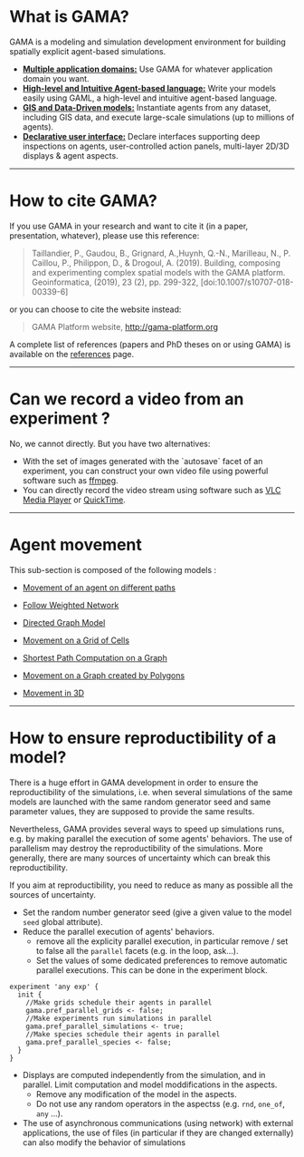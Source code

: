 # What is GAMA?

GAMA is a modeling and simulation development environment for building spatially explicit agent-based simulations. 

* [**Multiple application domains:**](wiki/Home#multiple-application-domains) Use GAMA for whatever application domain you want. 
* [**High-level and Intuitive Agent-based language:**](wiki/Home#high-level-and-intuitive-agent-based-language) Write your models easily using GAML, a high-level and intuitive agent-based language.
* [**GIS and Data-Driven models:**](wiki/Home#gis-and-data-driven-models) Instantiate agents from any dataset, including GIS data, and execute large-scale simulations (up to millions of agents).
* [**Declarative user interface:**](wiki/Home#declarative-user-interface) Declare interfaces supporting deep inspections on agents, user-controlled action panels, multi-layer 2D/3D displays & agent aspects.

---

# How to cite GAMA?
If you use GAMA in your research and want to cite it (in a paper, presentation, whatever), please use this reference:

> Taillandier, P., Gaudou, B., Grignard, A.,Huynh, Q.-N., Marilleau, N., P. Caillou, P., Philippon, D., & Drogoul, A. (2019). Building, composing and experimenting complex spatial models with the GAMA platform. Geoinformatica, (2019), 23 (2), pp. 299-322, [doi:10.1007/s10707-018-00339-6]

or you can choose to cite the website instead:

> GAMA Platform website, http://gama-platform.org

A complete list of references (papers and PhD theses on or using GAMA) is available on the [references](References) page.

---

# Can we record a video from an experiment ?

No, we cannot directly. But you have two alternatives:

- With the set of images generated with the \`autosave\` facet of an experiment, you can construct your own video file using powerful software such as [ffmpeg](https://www.ffmpeg.org/).
- You can directly record the video stream using software such as [VLC Media Player](http://www.videolan.org/vlc/index.html) or [QuickTime](http://www.apple.com/quicktime/download/).

---

# Agent movement

This sub-section is composed of the following models :

* [ Movement of an agent on different paths](Agent-movement-Follow-Path)

* [ Follow Weighted Network](Agent-movement-Follow-Weighted-Network-(Agents))

* [ Directed Graph Model](Agent-movement-Goto-Directed-Graph)

* [ Movement on a Grid of Cells](Agent-movement-Goto-Grid)

* [ Shortest Path Computation on a Graph](Agent-movement-Goto-Network)

* [ Movement on a Graph created by Polygons](Agent-movement-Goto-Polygon)

* [ Movement in 3D](Agent-movement-Moving3D)

---

# How to ensure reproductibility of a model? 

There is a huge effort in GAMA development in order to ensure the reproductibility of the simulations, i.e. when several simulations of the same models are launched with the same random  generator seed and same parameter values, they are supposed to provide the same results.

Nevertheless, GAMA provides several ways to speed up simulations runs, e.g. by making parallel the execution of some agents' behaviors. The use of parallelism may destroy the reproductibility of the simulations. More generally, there are many sources of uncertainty which can break this reproductibility.

If you aim at reproductibility, you need to reduce as many as possible all the sources of uncertainty.
* Set the random number generator seed (give a given value to the model `seed` global attribute).
* Reduce the parallel execution of agents' behaviors. 
  * remove all the explicity parallel execution, in particular remove / set to  false all the `parallel` facets (e.g. in the loop, ask...).
  * Set the values of some dedicated preferences to remove automatic parallel executions. This can be done in the experiment block.

```
experiment 'any exp' {
  init {
	//Make grids schedule their agents in parallel
	gama.pref_parallel_grids <- false;
	//Make experiments run simulations in parallel
	gama.pref_parallel_simulations <- true;
	//Make species schedule their agents in parallel
	gama.pref_parallel_species <- false;
  }
}
```

* Displays are computed independently from the simulation, and in parallel. Limit computation and model moddifications in the aspects.
  * Remove any modification of the model in the aspects.
  * Do not use  any random operators in the aspectss (e.g. `rnd`, `one_of`, `any` ...).
* The use of asynchronous communications (using network) with external applications, the use of files (in particular if they are changed  externally) can also modify the behavior of simulations

